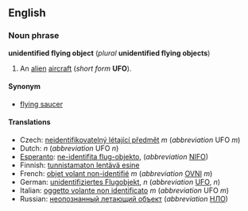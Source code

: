 ==English==
===Noun phrase===
'''unidentified flying object''' (''plural'' '''unidentified flying objects''')

#An [[alien]] [[aircraft]] (''short form'' '''UFO''').

====Synonym====
*[[flying saucer]]

====Translations====
*Czech: [[neidentifikovatelný létající předmět]] ''m'' (''abbreviation'' UFO ''m'')
*Dutch: [[ ]] ''n'' (''abbreviation'' UFO ''n'')
*[[Esperanto]]: [[ne-identifita flug-objekto]], (''abbreviation'' [[NIFO]])
*Finnish: [[tunnistamaton lentävä esine]]
*French: [[objet volant non-identifié]] ''m'' (''abbreviation'' [[OVNI]] ''m'')
*German: [[unidentifiziertes Flugobjekt]], ''n'' (''abbreviation'' [[UFO]], ''n'')
*Italian: [[oggetto volante non identificato]] ''m'' (''abbreviation'' UFO ''m'')
*Russian: [[неопознанный летающий объект]] (''abbreviation'' [[НЛО]])